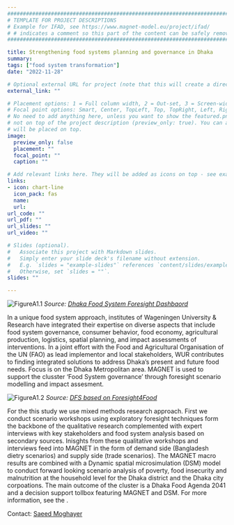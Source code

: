 ```yaml
---
##########################################################################################
# TEMPLATE FOR PROJECT DESCRIPTIONS 
# Example for IFAD, see https://www.magnet-model.eu/project/ifad/
# # indicates a comment so this part of the content can be safely removed.
##########################################################################################

title: Strengthening food systems planning and governance in Dhaka
summary: 
tags: ["food system transformation"]
date: "2022-11-28"

# Optional external URL for project (note that this will create a direct link and replaces the project detail page).
external_link: ""

# Placement options: 1 = Full column width, 2 = Out-set, 3 = Screen-width
# Focal point options: Smart, Center, TopLeft, Top, TopRight, Left, Right, BottomLeft, Bottom, BottomRight
# No need to add anything here, unless you want to show the featured.png picture only in list of projects but
# not on top of the project description (preview_only: true). You can also add a caption to your featured.png that
# will be placed on top.
image:
  preview_only: false
  placement: ""
  focal_point: ""
  caption: ""

# Add relevant links here. They will be added as icons on top - see examples. If there are no links use ""  
links:
- icon: chart-line
  icon_pack: fas
  name: 
  url: 
url_code: ""
url_pdf: ""
url_slides: ""
url_video: ""

# Slides (optional).
#   Associate this project with Markdown slides.
#   Simply enter your slide deck's filename without extension.
#   E.g. `slides = "example-slides"` references `content/slides/example-slides.md`.
#   Otherwise, set `slides = ""`.
slides: ""

---
```

![FigureA1.1](DFS_dashboard.png "FigureA1.1")
*Source: [Dhaka Food System Foresight Dashbaord]()*

In a unique food system approach, institutes of Wageningen University & Research have integrated their expertise on diverse aspects that include food system governance, consumer behavior, food economy, agricultural production, logistics, spatial planning, and impact assessments of interventions. In a joint effort with the Food and Agricultural Organisation of the UN (FAO) as lead implementor and local stakeholders, WUR contributes to finding integrated solutions to address Dhaka's present and future food needs. Focus is on the Dhaka Metropolitan area. MAGNET is used to support the clusster 'Food System governance' through foresight scenario modelling and impact assesment. 

![FigureA1.2](DFS_framework.png "FigureA1.1")
*Source: [DFS based on Foresight4Food]()*

For the this study we use mixed methods research approach. First we conduct scenario workshops using exploratory foresight techniques form the backbone of the qualitative research complemented with expert interviews with key stakeholders and food system analysis based on secondary sources. Inisghts from these qualitative workshops and interviews feed into MAGNET in the form of demand side (Bangladesh dietry scenarios) and supply side (trade scenarios). The MAGNET macro results are combined with a Dynamic spatial microsimulation (DSM) model to conduct forward looking scenario analysis of poverty, food insecurity and malnutrition at the household level for the Dhaka district and the Dhaka city corpoations. The main outcome of the cluster is a Dhaka Food Agenda 2041 and a decision support tollbox featuring MAGNET and DSM.
For more information, see the [](https://www.wur.nl/en/research-results/research-institutes/centre-for-development-innovation/show-cdi/improving-dhakas-food-system.htm).

Contact: [Saeed Moghayer](/author/saeed-moghayer/)
